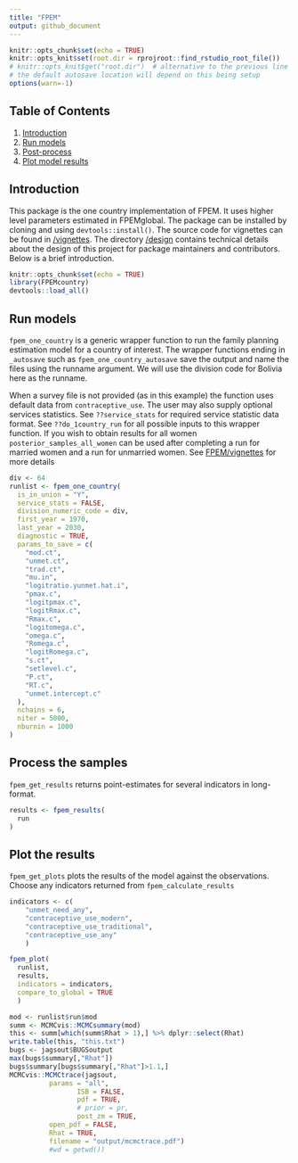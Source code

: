 ```yaml
---
title: "FPEM"
output: github_document
---
```

```r
knitr::opts_chunk$set(echo = TRUE)
knitr::opts_knit$set(root.dir = rprojroot::find_rstudio_root_file())
# knitr::opts_knit$get("root.dir")  # alternative to the previous line
# the default autosave location will depend on this being setup
options(warn=-1)
```



## Table of Contents
1. [Introduction](#intro)
2. [Run models](#run)
3. [Post-process](#post-process)
4. [Plot model results](#plot)
  
## <a name="intro"></a>
## Introduction
This package is the one country implementation of FPEM. It uses higher level parameters estimated in FPEMglobal. The package can be installed by cloning and using `devtools::install()`. The source code for vignettes can be found in [/vignettes](https://github.com/FPcounts/FPEMcountry/tree/master/vignettes). The directory [/design](https://github.com/FPcounts/FPEM/tree/master/design) contains technical details about the design of this project for package maintainers and contributors. Below is a brief introduction.

```r
knitr::opts_chunk$set(echo = TRUE)
library(FPEMcountry)
devtools::load_all()
```
## <a name="run"></a>
## Run models
`fpem_one_country` is a generic wrapper function to run the family planning estimation model for a country of interest. The wrapper functions ending in `_autosave` such as `fpem_one_country_autosave` save the output and name the files using the runname argument. We will use the division code for Bolivia here as the runname.

When a survey file is not provided (as in this example) the function uses default data from `contraceptive_use`. The user may also supply optional services statistics. See `??service_stats` for required service statistic data format. See `??do_1country_run` for all possible inputs to this wrapper function. If you wish to obtain results for all women `posterior_samples_all_women` can be used after completing a run for married women and a run for unmarried women. See  [FPEM/vignettes](https://github.com/FPcounts/FPEMcountry/vignettes) for more details
```r
div <- 64
runlist <- fpem_one_country(
  is_in_union = "Y",
  service_stats = FALSE,
  division_numeric_code = div,
  first_year = 1970,
  last_year = 2030,
  diagnostic = TRUE,
  params_to_save = c(
    "mod.ct",
    "unmet.ct",
    "trad.ct",
    "mu.in",
    "logitratio.yunmet.hat.i",
    "pmax.c",
    "logitpmax.c",
    "logitRmax.c",
    "Rmax.c",
    "logitomega.c",
    "omega.c",
    "Romega.c",
    "logitRomega.c",
    "s.ct",
    "setlevel.c",
    "P.ct",
    "RT.c",
    "unmet.intercept.c"
  ),
  nchains = 6,
  niter = 5000,
  nburnin = 1000
)

```

## <a name="post-process"></a>
## Process the samples
`fpem_get_results` returns point-estimates for several indicators in long-format.
```r
results <- fpem_results(
  run
)
```
## <a name="plot"></a>
## Plot the results
`fpem_get_plots` plots the results of the model against the observations. Choose any indicators returned from `fpem_calculate_results`
```r
indicators <- c(
    "unmet_need_any",
    "contraceptive_use_modern",
    "contraceptive_use_traditional",
    "contraceptive_use_any"
    )

fpem_plot(
  runlist,
  results,
  indicators = indicators,
  compare_to_global = TRUE
  )
```


```r
mod <- runlist$run$mod
summ <- MCMCvis::MCMCsummary(mod)
this <- summ[which(summ$Rhat > 1),] %>% dplyr::select(Rhat)
write.table(this, "this.txt")
bugs <- jagsout$BUGSoutput
max(bugs$summary[,"Rhat"])
bugs$summary[bugs$summary[,"Rhat"]>1.1,]
MCMCvis::MCMCtrace(jagsout,
          params = "all",
                 ISB = FALSE,
                 pdf = TRUE,
                 # prior = pr,
                 post_zm = TRUE,
          open_pdf = FALSE,
          Rhat = TRUE,
          filename = "output/mcmctrace.pdf")
          #wd = getwd())

```